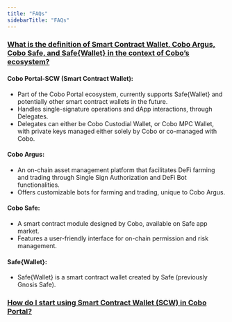 ```yaml
---
title: "FAQs"
sidebarTitle: "FAQs"
---
```


### <u>**What is the definition of Smart Contract Wallet, Cobo Argus, Cobo Safe, and Safe&#123;Wallet&#125; in the context of Cobo’s ecosystem?**</u>

#### Cobo Portal-SCW (Smart Contract Wallet):
- Part of the Cobo Portal ecosystem, currently supports Safe&#123;Wallet&#125; and potentially other smart contract wallets in the future.
- Handles single-signature operations and dApp interactions, through Delegates.
- Delegates can either be Cobo Custodial Wallet, or Cobo MPC Wallet, with private keys managed either solely by Cobo or co-managed with Cobo.

#### Cobo Argus:
- An on-chain asset management platform that facilitates DeFi farming and trading through Single Sign Authorization and DeFi Bot functionalities.
- Offers customizable bots for farming and trading, unique to Cobo Argus.

#### Cobo Safe:
- A smart contract module designed by Cobo, available on Safe app market.
- Features a user-friendly interface for on-chain permission and risk management.

#### Safe&#123;Wallet&#125;:
- Safe&#123;Wallet&#125; is a smart contract wallet created by Safe (previously Gnosis Safe).

### <u>**How do I start using Smart Contract Wallet (SCW) in Cobo Portal?**</u>


